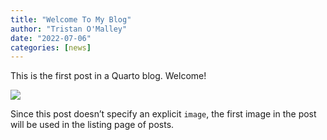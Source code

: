 ```yaml
---
title: "Welcome To My Blog"
author: "Tristan O'Malley"
date: "2022-07-06"
categories: [news]
---
```


This is the first post in a Quarto blog. Welcome!

![](thumbnail.jpg)

Since this post doesn't specify an explicit `image`, the first image in the post will be used in the listing page of posts.
